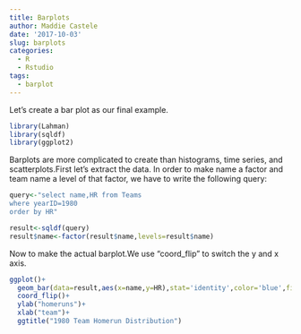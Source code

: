 ```yaml
---
title: Barplots
author: Maddie Castele
date: '2017-10-03'
slug: barplots
categories:
  - R
  - Rstudio
tags:
  - barplot
---
```


Let's create a bar plot as our final example. 

```r
library(Lahman)
library(sqldf)
library(ggplot2)
```

Barplots are more complicated to create than histograms, time series, and scatterplots.First let's extract the data. In order to make name a factor and team name a level of that factor, we have to write the following query:
```r
query<-"select name,HR from Teams
where yearID=1980
order by HR"

result<-sqldf(query)
result$name<-factor(result$name,levels=result$name)
```

Now to make the actual barplot.We use "coord_flip" to switch the y and x axis.
```r
ggplot()+
  geom_bar(data=result,aes(x=name,y=HR),stat='identity',color='blue',fill='white')+
  coord_flip()+
  ylab("homeruns")+
  xlab("team")+
  ggtitle("1980 Team Homerun Distribution")
```

